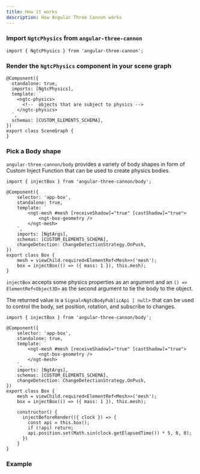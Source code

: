 ```yaml
---
title: How it works
description: How Angular Three Cannon works
---
```



### Import `NgtcPhysics` from `angular-three-cannon`

```angular-ts
import { NgtcPhysics } from 'angular-three-cannon';
```

### Render the `NgtcPhysics` component in your scene graph

```angular-ts
@Component({
  standalone: true,
  imports: [NgtcPhysics],
  template: `
    <ngtc-physics>
      <!--  objects that are subject to physics -->
    </ngtc-physics>
  `,
  schemas: [CUSTOM_ELEMENTS_SCHEMA],
})
export class SceneGraph {
}
```

### Pick a Body shape

`angular-three-cannon/body` provides a variety of body shapes in form of Custom Inject Function that can be used to create physics bodies.

```angular-ts
import { injectBox } from 'angular-three-cannon/body';

@Component({
	selector: 'app-box',
	standalone: true,
	template: `
		<ngt-mesh #mesh [receiveShadow]="true" [castShadow]="true">
			<ngt-box-geometry />
		</ngt-mesh>
	`,
	imports: [NgtArgs],
	schemas: [CUSTOM_ELEMENTS_SCHEMA],
	changeDetection: ChangeDetectionStrategy.OnPush,
})
export class Box {
	mesh = viewChild.required<ElementRef<Mesh>>('mesh');
	box = injectBox(() => ({ mass: 1 }), this.mesh);
}
```

`injectBox` accepts some physics properties as an argument and an `() => ElementRef<Object3D>` as the second argument to tie the body to the object.

 The returned value is a `Signal<NgtcBodyPublicApi | null>` that can be used to control the body, set position, rotation, and subscribe to changes.

```angular-ts {20-24}
import { injectBox } from 'angular-three-cannon/body';

@Component({
	selector: 'app-box',
	standalone: true,
	template: `
		<ngt-mesh #mesh [receiveShadow]="true" [castShadow]="true">
			<ngt-box-geometry />
		</ngt-mesh>
	`,
	imports: [NgtArgs],
	schemas: [CUSTOM_ELEMENTS_SCHEMA],
	changeDetection: ChangeDetectionStrategy.OnPush,
})
export class Box {
	mesh = viewChild.required<ElementRef<Mesh>>('mesh');
	box = injectBox(() => ({ mass: 1 }), this.mesh);

	constructor() {
	  injectBeforeRender(({ clock }) => {
	    const api = this.box();
	    if (!api) return;
	    api.position.set(Math.sin(clock.getElapsedTime()) * 5, 0, 0);
	  })
	}
}
```

### Example

<Tabs>
  <TabItem label="Preview">
    <div class="h-96 w-full border border-dashed border-accent-500 rounded">
	    <CannonSample client:only />
    </div>
  </TabItem>
  <TabItem label="Code">
    <Code code={content} lang="angular-ts" />
  </TabItem>
</Tabs>



